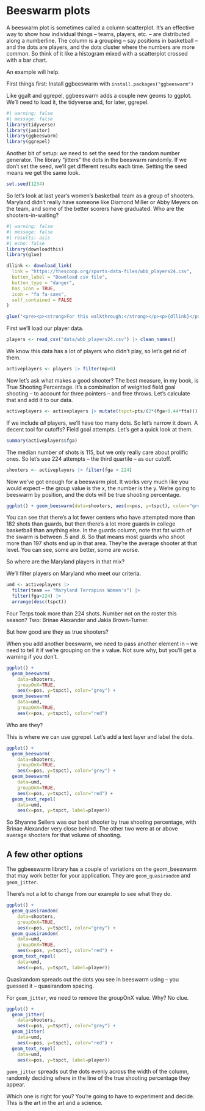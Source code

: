 # Beeswarm plots

A beeswarm plot is sometimes called a column scatterplot. It's an effective way to show how individual things -- teams, players, etc. -- are distributed along a numberline. The column is a grouping -- say positions in basketball -- and the dots are players, and the dots cluster where the numbers are more common. So think of it like a histogram mixed with a scatterplot crossed with a bar chart.

An example will help.

First things first: Install ggbeeswarm with `install.packages("ggbeeswarm")`

Like ggalt and ggrepel, ggbeeswarm adds a couple new geoms to ggplot. We'll need to load it, the tidyverse and, for later, ggrepel.

```r
#| warning: false
#| message: false
library(tidyverse)
library(janitor)
library(ggbeeswarm)
library(ggrepel)
```

Another bit of setup: we need to set the seed for the random number generator. The library "jitters" the dots in the beeswarm randomly. If we don't set the seed, we'll get different results each time. Setting the seed means we get the same look.

```r
set.seed(1234)
```

So let's look at last year's women's basketball team as a group of shooters. Maryland didn't really have someone like Diamond Miller or Abby Meyers on the team, and some of the better scorers have graduated. Who are the shooters-in-waiting?

```r
#| warning: false
#| message: false
#| results: asis
#| echo: false
library(downloadthis)
library(glue)

dllink <- download_link(
  link = "https://thescoop.org/sports-data-files/wbb_players24.csv",
  button_label = "Download csv file",
  button_type = "danger",
  has_icon = TRUE,
  icon = "fa fa-save",
  self_contained = FALSE
)

glue("<pre><p><strong>For this walkthrough:</strong></p><p>{dllink}</p></pre>")
```

First we'll load our player data.

```r
players <- read_csv("data/wbb_players24.csv") |> clean_names()
```

We know this data has a lot of players who didn't play, so let's get rid of them.

```r
activeplayers <- players |> filter(mp>0) 
```

Now let's ask what makes a good shooter? The best measure, in my book, is True Shooting Percentage. It's a combination of weighted field goal shooting -- to account for three pointers -- and free throws. Let's calculate that and add it to our data.

```r
activeplayers <- activeplayers |> mutate(tspct=pts/(2*(fga+0.44*fta)))
```

If we include *all* players, we'll have too many dots. So let's narrow it down. A decent tool for cutoffs? Field goal attempts. Let's get a quick look at them.

```r
summary(activeplayers$fga)
```

The median number of shots is 115, but we only really care about prolific ones. So let's use 224 attempts -- the third quartile -- as our cutoff.

```r
shooters <- activeplayers |> filter(fga > 224)
```

Now we've got enough for a beeswarm plot. It works very much like you would expect -- the group value is the x, the number is the y. We're going to beeswarm by position, and the dots will be true shooting percentage.

```r
ggplot() + geom_beeswarm(data=shooters, aes(x=pos, y=tspct), color="grey")
```

You can see that there's a lot fewer centers who have attempted more than 182 shots than guards, but then there's a lot more guards in college basketball than anything else. In the guards column, note that fat width of the swarm is between .5 and .6. So that means most guards who shoot more than 197 shots end up in that area. They're the average shooter at that level. You can see, some are better, some are worse.

So where are the Maryland players in that mix?

We'll filter players on Maryland who meet our criteria.

```r
umd <- activeplayers |> 
  filter(team == "Maryland Terrapins Women's") |> 
  filter(fga>224) |> 
  arrange(desc(tspct))
```

Four Terps took more than 224 shots. Number not on the roster this season? Two: Brinae Alexander and Jakia Brown-Turner.

But how good are they as true shooters?

When you add another beeswarm, we need to pass another element in -- we need to tell it if we're grouping on the x value. Not sure why, but you'll get a warning if you don't.

```r
ggplot() + 
  geom_beeswarm(
    data=shooters, 
    groupOnX=TRUE, 
    aes(x=pos, y=tspct), color="grey") + 
  geom_beeswarm(
    data=umd, 
    groupOnX=TRUE, 
    aes(x=pos, y=tspct), color="red")
```

Who are they?

This is where we can use ggrepel. Let's add a text layer and label the dots.

```r
ggplot() + 
  geom_beeswarm(
    data=shooters, 
    groupOnX=TRUE, 
    aes(x=pos, y=tspct), color="grey") + 
  geom_beeswarm(
    data=umd, 
    groupOnX=TRUE, 
    aes(x=pos, y=tspct), color="red") +
  geom_text_repel(
    data=umd, 
    aes(x=pos, y=tspct, label=player))
```

So Shyanne Sellers was our best shooter by true shooting percentage, with Brinae Alexander very close behind. The other two were at or above average shooters for that volume of shooting.

## A few other options

The ggbeeswarm library has a couple of variations on the geom_beeswarm that may work better for your application. They are `geom_quasirandom` and `geom_jitter`.

There's not a lot to change from our example to see what they do.

```r
ggplot() + 
  geom_quasirandom(
    data=shooters, 
    groupOnX=TRUE, 
    aes(x=pos, y=tspct), color="grey") + 
  geom_quasirandom(
    data=umd, 
    groupOnX=TRUE, 
    aes(x=pos, y=tspct), color="red") +
  geom_text_repel(
    data=umd, 
    aes(x=pos, y=tspct, label=player))
```

Quasirandom spreads out the dots you see in beeswarm using -- you guessed it -- quasirandom spacing.

For `geom_jitter`, we need to remove the groupOnX value. Why? No clue.

```r
ggplot() + 
  geom_jitter(
    data=shooters, 
    aes(x=pos, y=tspct), color="grey") + 
  geom_jitter(
    data=umd, 
    aes(x=pos, y=tspct), color="red") +
  geom_text_repel(
    data=umd, 
    aes(x=pos, y=tspct, label=player))
```

`geom_jitter` spreads out the dots evenly across the width of the column, randomly deciding where in the line of the true shooting percentage they appear.

Which one is right for you? You're going to have to experiment and decide. This is the art in the art and a science.
